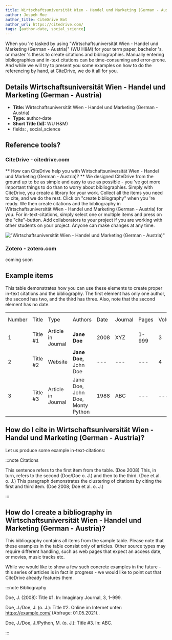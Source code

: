 ```yaml
---
title: Wirtschaftsuniversität Wien - Handel und Marketing (German - Austria)
author: Jospeh Moe
author_title: CiteDrive Bot
author_url: https://citedrive.com/
tags: [author-date, social_science]
---
```


When you 're tasked by using "Wirtschaftsuniversität Wien - Handel und Marketing (German - Austria)" (WU H&M) for your term paper, bachelor 's, or master 's thesis to create citations and bibliographies.
Manually entering bibliographies and in-text citations can be time-consuming and error-prone. And while we will try to present you some examples on how to do the referencing by hand, at CiteDrive, we do it all for you.

## Details  Wirtschaftsuniversität Wien - Handel und Marketing (German - Austria)
* **Title:** Wirtschaftsuniversität Wien - Handel und Marketing (German - Austria)
* **Type:** author-date
* **Short Title (Id):** WU H&M)
* fields: , social_science

## Reference tools?
### CiteDrive - citedrive.com
** How can CiteDrive help you with Wirtschaftsuniversität Wien - Handel und Marketing (German - Austria)? **
We designed CiteDrive from the ground up to be as simple and easy to use as possible - you 've got more important things to do than to worry about bibliographies. Simply with CiteDrive, you create a library for your work. Collect all the items you need to cite, and we do the rest. Click on "create bibliography" when you 're ready. We then create citations and the bibliography in Wirtschaftsuniversität Wien - Handel und Marketing (German - Austria) for you. For in-text-citations, simply select one or multiple items and press on the "cite"-button. Add collaborators to your project if you are working with other students on your project. Anyone can make changes at any time.


!["Wirtschaftsuniversität Wien - Handel und Marketing (German - Austria)"](images/wirtschaftsuniversitat-wien--handel-und-marketing-german--austria.svg "Choose Wirtschaftsuniversität Wien - Handel und Marketing (German - Austria) in the CiteDrive App")

### Zotero - zotero.com

coming soon

## Example items

This table demonstrates how you can use these elements to create proper in-text citations and the bibliography. The first element has only one author, the second has two, and the third has three. Also, note that the second element has no date.


<table>
  <tr>
   <td>Number
   </td>
   <td>Title
   </td>
   <td>Type
   </td>
   <td>Authors
   </td>
   <td>Date
   </td>
   <td>Journal
   </td>
   <td>Pages
   </td>
   <td>Volume
   </td>
   <td>Issue
   </td>
   <td>Access Date
   </td>
  </tr>
  <tr>
   <td>1
   </td>
   <td>Title #1
   </td>
   <td>Article in Journal
   </td>
   <td><strong>Jane Doe</strong>
   </td>
   <td>2008
   </td>
   <td>XYZ
   </td>
   <td>1-999
   </td>
   <td>3
   </td>
   <td>2
   </td>
   <td>--
   </td>
  </tr>
  <tr>
   <td>
2
   </td>
   <td>Title #2
   </td>
   <td>Website
   </td>
   <td><strong>Jane Doe, </strong>John Doe
   </td>
   <td>---
   </td>
   <td>---
   </td>
   <td>---
   </td>
   <td>4
   </td>
   <td>---
   </td>
   <td>2020-05-01
   </td>
  </tr>
  <tr>
   <td>3
   </td>
   <td>Title #3
   </td>
   <td>Article in Journal
   </td>
   <td>Jane Doe, John Doe, Monty Python
   </td>
   <td>1988
   </td>
   <td>ABC
   </td>
   <td>---
   </td>
   <td>---
   </td>
   <td>16
   </td>
   <td>---
   </td>
  </tr>
</table>



## How do I cite in  Wirtschaftsuniversität Wien - Handel und Marketing (German - Austria)?

Let us produce some example in-text-citations:

:::note Citations


This sentence refers to the first item from the table. (Doe 2008) This, in turn, refers to the second (Doe/Doe o. J.)
and then to the third.  (Doe et al. o. J.)
This paragraph demonstrates the clustering of citations by citing the first and third item. (Doe 2008; Doe et al. o. J.)

:::

## How do I create a bibliography in Wirtschaftsuniversität Wien - Handel und Marketing (German - Austria)?

This bibliography contains all items from the sample table. Please note that these examples in the table consist only of articles. Other source types may require different handling, such as web pages that expect an access date, or movies, music tracks etc.

While we would like to show a few such concrete examples in the future - this series of articles is in fact in progress - we would like to point out that CiteDrive already features them.

:::note Bibliography

Doe, J. (2008): Title #1. In: Imaginary Journal, 3, 1–999.

Doe, J./Doe, J. (o. J.): Title #2. Online im Internet unter:  https://example.com/ (Abfrage: 01.05.2021)..

Doe, J./Doe, J./Python, M. (o. J.): Title #3. In: ABC.



:::


        